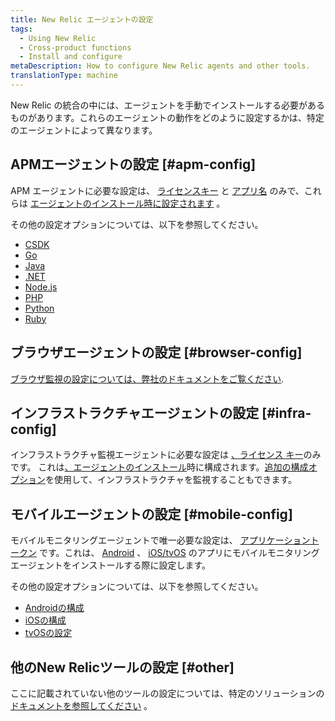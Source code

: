```yaml
---
title: New Relic エージェントの設定
tags:
  - Using New Relic
  - Cross-product functions
  - Install and configure
metaDescription: How to configure New Relic agents and other tools.
translationType: machine
---
```


[](https://newrelic.com/instant-observability/)New Relic の統合の中には、エージェントを手動でインストールする必要があるものがあります。これらのエージェントの動作をどのように設定するかは、特定のエージェントによって異なります。

## APMエージェントの設定 [#apm-config]

APM エージェントに必要な設定は、 [ライセンスキー](/docs/apis/intro-apis/new-relic-api-keys/#ingest-license-key) と [アプリ名](/docs/apm/new-relic-apm/installation-configuration/name-your-application) のみで、これらは [エージェントのインストール時に設定されます](/docs/agents/manage-apm-agents/installation/install-agent) 。

その他の設定オプションについては、以下を参照してください。

* [CSDK](/docs/agents/c-sdk/install-configure/c-sdk-configuration)
* [Go](/docs/agents/go-agent/instrumentation/go-agent-configuration)
* [Java](/docs/agents/java-agent/configuration/java-agent-configuration-config-file)
* [.NET](/docs/agents/net-agent/installation-configuration/net-agent-configuration)
* [Node.js](/docs/agents/nodejs-agent/installation-configuration/nodejs-agent-configuration)
* [PHP](/docs/agents/php-agent/configuration/php-agent-configuration)
* [Python](/docs/agents/python-agent/installation-configuration/python-agent-configuration)
* [Ruby](/docs/agents/ruby-agent/installation-configuration/ruby-agent-configuration)

## ブラウザエージェントの設定 [#browser-config]

[ブラウザ監視の設定については、弊社のドキュメントをご覧ください](/docs/browser/new-relic-browser/configuration).

## インフラストラクチャエージェントの設定 [#infra-config]

インフラストラクチャ監視エージェントに必要な設定は [、ライセンス キー](/docs/apis/intro-apis/new-relic-api-keys/#license-key)のみです。 これは[、エージェントのインストール](/docs/agents/manage-apm-agents/installation/install-agent)時に構成されます。[追加の構成オプション](/docs/infrastructure/new-relic-infrastructure/configuration/configure-infrastructure-agent)を使用して、インフラストラクチャを監視することもできます。

## モバイルエージェントの設定 [#mobile-config]

モバイルモニタリングエージェントで唯一必要な設定は、 [アプリケーショントークン](/docs/mobile-monitoring/new-relic-mobile/maintenance/viewing-your-application-token) です。これは、 [Android](/docs/mobile-monitoring/new-relic-mobile-android/get-started/introduction-new-relic-mobile-android) 、 [iOS/tvOS](/docs/mobile-monitoring/new-relic-mobile-ios/get-started/introduction-new-relic-mobile-ios) のアプリにモバイルモニタリングエージェントをインストールする際に設定します。

その他の設定オプションについては、以下を参照してください。

* [Androidの構成](/docs/mobile-monitoring/new-relic-mobile-android/api-guides/android-agent-configuration-feature-flags)
* [iOSの構成](/docs/mobile-monitoring/new-relic-mobile-ios/api-guides/ios-agent-configuration-feature-flags)
* [tvOSの設定](/docs/mobile-monitoring/new-relic-mobile-ios/tvos/new-relic-tvos-compatibility-requirements)

## 他のNew Relicツールの設定 [#other]

ここに記載されていない他のツールの設定については、特定のソリューションの [ドキュメントを参照してください](https://newrelic.com/instant-observability/) 。